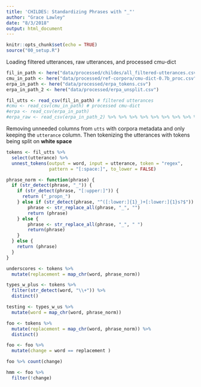 ```yaml
---
title: 'CHILDES: Standardizing Phrases with "_"'
author: "Grace Lawley"
date: "8/3/2018"
output: html_document
---
```


```r
knitr::opts_chunk$set(echo = TRUE)
source("00_setup.R")
```

Loading filtered utterances, raw utterances, and processed cmu-dict
```r
fil_in_path <- here("data/processed/childes/all_filtered-utterances.csv")
cmu_in_path <- here("data/processed/ref-corpora/cmu-dict-0.7b_proc.csv")
erpa_in_path <- here("data/processed/erpa_tokens.csv")
erpa_in_path_2 <- here("data/processed/erpa_unsplit.csv")

fil_utts <- read_csv(fil_in_path) # filtered utterances
#cmu <- read_csv(cmu_in_path) # processed cmu-dict
#erpa <- read_csv(erpa_in_path)
#erpa_raw <- read_csv(erpa_in_path_2) %>% %>% %>% %>% %>% %>% %>% %>% %>% %>% %>% %>% %>% %>% %>% %>% %>% %>% %>% %>% %>% %>% %>% %>% %>% %>% %>% %>% %>% %>% %>% %>% %>% %>% %>% %>% %>% %>% %>% %>% %>% %>% %>% %>% %>% %>% %>% %>% %>% %>% %>% %>% %>% %>% %>% %>% %>% %>% %>% %>% %>% %>% 
```

Removing unneeded columns from `utts` with corpora metadata and only keeping the `utterance` column. Then tokenizing the utterances with tokens being split on **white space**
```r
tokens <- fil_utts %>% 
  select(utterance) %>% 
  unnest_tokens(output = word, input = utterance, token = "regex", 
                pattern = "[:space:]", to_lower = FALSE) 
```


```r
phrase_norm <- function(phrase) {
  if (str_detect(phrase, "_")) {
    if (str_detect(phrase, "[:upper:]")) {
      return ("_propn_")
    } else if (str_detect(phrase, "^([:lower:]{1}_)+[:lower:]{1}s?$")) {
        phrase <- str_replace_all(phrase, "_", "")
        return (phrase)
    } else {
        phrase <- str_replace_all(phrase, "_", " ")
        return(phrase)
    }
  } else {
    return (phrase)
  }
}
```




```r
underscores <- tokens %>% 
  mutate(replacement = map_chr(word, phrase_norm))
```

```r
types_w_plus <- tokens %>%
  filter(str_detect(word, "\\+")) %>% 
  distinct()
```





```r
testing <- types_w_us %>% 
  mutate(word = map_chr(word, phrase_norm))

foo <- tokens %>% 
  mutate(replacement = map_chr(word, phrase_norm)) %>% 
  distinct()

foo <- foo %>% 
  mutate(change = word == replacement )

foo %>% count(change)

hmm <- foo %>% 
  filter(!change)
```



